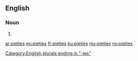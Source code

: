 ==English==

===Noun===
{{head|en|plural}}

# {{plural of|piety|lang=en|nocat=1}}

[[Category:English plurals ending in "-ies"]]

[[ar:pieties]]
[[eo:pieties]]
[[fr:pieties]]
[[ku:pieties]]
[[my:pieties]]
[[no:pieties]]